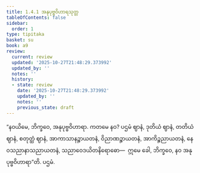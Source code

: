 ```yaml
---
title: 1.4.1 အနုပုဗ္ဗဝိဟာရသုတ္တ
tableOfContents: false
sidebar:
  order: 1
type: tipitaka
basket: su
book: a9
review:
  current: review
  updated: '2025-10-27T21:48:29.373992'
  updated_by: ''
  notes: ''
  history:
  - state: review
    date: '2025-10-27T21:48:29.373992'
    updated_by: ''
    notes: ''
    previous_state: draft
---
```



<ReviewStatus review={frontmatter.review} showDetails={true} />

<HypothesisAnnotation frontmatter={frontmatter} />

<DynamicBreadcrumb />

<Division number="32" book="a9" e="ch" v="17" p="209">

<Paragraph number="246" book="a9">
“နဝယိမေ, ဘိက္ခဝေ, အနုပုဗ္ဗဝိဟာရာ. ကတမေ နဝ? ပဌမံ ဈာနံ, ဒုတိယံ ဈာနံ, တတိယံ ဈာနံ, စတုတ္ထံ ဈာနံ, အာကာသာနဉ္စာယတနံ, ဝိညာဏဉ္စာယတနံ, အာကိဉ္စညာယတနံ, နေဝသညာနာသညာယတနံ, သညာဝေဒယိတနိရောဓော—  ဣမေ ခေါ, ဘိက္ခဝေ, နဝ အနုပုဗ္ဗဝိဟာရာ”တိ.

</Paragraph>
</Division>

<Paragraph number="247" type="center" book="a9">
ပဌမံ.
</Paragraph>